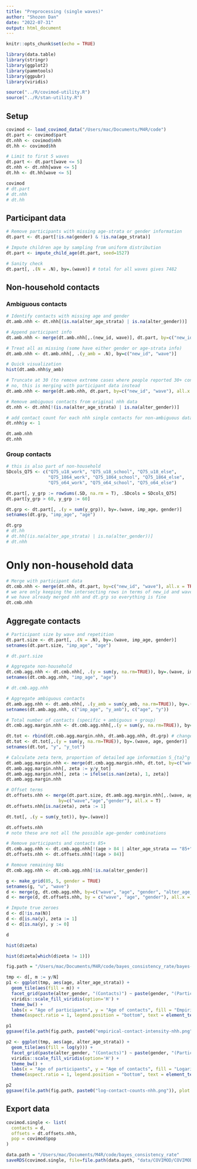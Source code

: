 ```yaml
---
title: "Preprocessing (single waves)"
author: "Shozen Dan"
date: "2022-07-31"
output: html_document
---
```


```r
knitr::opts_chunk$set(echo = TRUE)
```

```r
library(data.table)
library(stringr)
library(ggplot2)
library(pammtools)
library(ggpubr)
library(viridis)

source("../R/covimod-utility.R")
source("../R/stan-utility.R")
```

## Setup
```r
covimod <- load_covimod_data("/Users/mac/Documents/M4R/code")
dt.part <- covimod$part
dt.nhh <- covimod$nhh
dt.hh <- covimod$hh

# Limit to first 5 waves
dt.part <- dt.part[wave <= 5]
dt.nhh <- dt.nhh[wave <= 5]
dt.hh <- dt.hh[wave <= 5]
```

```r
covimod
# dt.part
# dt.nhh
# dt.hh
```

## Participant data
```r
# Remove participants with missing age-strata or gender information
dt.part <- dt.part[!is.na(gender) & !is.na(age_strata)]

# Impute children age by sampling from uniform distribution
dt.part <- impute_child_age(dt.part, seed=1527)

# Sanity check
dt.part[, .(N = .N), by=.(wave)] # total for all waves gives 7482
```

## Non-household contacts
### Ambiguous contacts
```r
# Identify contacts with missing age and gender
dt.amb.nhh <- dt.nhh[(is.na(alter_age_strata) | is.na(alter_gender))]

# Append participant info
dt.amb.nhh <- merge(dt.amb.nhh[,.(new_id, wave)], dt.part, by=c("new_id", "wave"), all.x = TRUE)

# Treat all as missing (some have either gender or age-strata info)
dt.amb.nhh <- dt.amb.nhh[, .(y_amb = .N), by=c("new_id", "wave")]

# Quick visualization
hist(dt.amb.nhh$y_amb)
```

```r
# Truncate at 30 (to remove extreme cases where people reported 30+ contacts)
# no, this is merging with participant data instead
dt.amb.nhh <- merge(dt.amb.nhh, dt.part, by=c("new_id", "wave"), all.x = TRUE)

# Remove ambiguous contacts from original nhh data
dt.nhh <- dt.nhh[!(is.na(alter_age_strata) | is.na(alter_gender))]

# add contact count for each nhh single contacts for non-ambiguous data
dt.nhh$y <- 1
```


```r
dt.amb.nhh
dt.nhh
```


### Group contacts
```r
# this is also part of non-household
SDcols_Q75 <- c("Q75_u18_work", "Q75_u18_school", "Q75_u18_else", 
                "Q75_1864_work", "Q75_1864_school", "Q75_1864_else",
                "Q75_o64_work", "Q75_o64_school", "Q75_o64_else")

dt.part[, y_grp := rowSums(.SD, na.rm = T), .SDcols = SDcols_Q75]
dt.part[y_grp > 60, y_grp := 60]

dt.grp <- dt.part[, .(y = sum(y_grp)), by=.(wave, imp_age, gender)]
setnames(dt.grp, "imp_age", "age")
```

```r
dt.grp
# dt.hh
# dt.hh[(is.na(alter_age_strata) | is.na(alter_gender))]
# dt.nhh
```


# Only non-household data
```r
# Merge with participant data
dt.cmb.nhh <- merge(dt.nhh, dt.part, by=c("new_id", "wave"), all.x = TRUE)
# we are only keeping the intersecting rows in terms of new_id and wave, right?
# we have already merged nhh and dt.grp so everything is fine
dt.cmb.nhh
```

## Aggregate contacts
```r
# Participant size by wave and repetition
dt.part.size <- dt.part[, .(N = .N), by=.(wave, imp_age, gender)]
setnames(dt.part.size, "imp_age", "age")

# dt.part.size

# Aggregate non-household
dt.cmb.agg.nhh <- dt.cmb.nhh[, .(y = sum(y, na.rm=TRUE)), by=.(wave, imp_age, gender, alter_age_strata, alter_gender)]
setnames(dt.cmb.agg.nhh, "imp_age", "age")

# dt.cmb.agg.nhh

# Aggregate ambiguous contacts
dt.amb.agg.nhh <- dt.amb.nhh[, .(y_amb = sum(y_amb, na.rm=TRUE)), by=.(wave, imp_age, gender)]
setnames(dt.amb.agg.nhh, c("imp_age", "y_amb"), c("age", "y"))

# Total number of contacts (specific + ambiguous + group)
dt.cmb.agg.margin.nhh <- dt.cmb.agg.nhh[,.(y = sum(y, na.rm=TRUE)), by=.(wave, age, gender)]

dt.tot <- rbind(dt.cmb.agg.margin.nhh, dt.amb.agg.nhh, dt.grp) # change dt.grp to only be the nhh contacts? ask about the else categ.
dt.tot <- dt.tot[,.(y = sum(y, na.rm=TRUE)), by=.(wave, age, gender)]
setnames(dt.tot, "y", "y_tot")

# Calculate zeta term, proportion of detailed age information S_{ta}^g
dt.amb.agg.margin.nhh <- merge(dt.cmb.agg.margin.nhh, dt.tot, by=c("wave", "age","gender"), all.x=TRUE)
dt.amb.agg.margin.nhh[, zeta := y/y_tot]
dt.amb.agg.margin.nhh[, zeta := ifelse(is.nan(zeta), 1, zeta)]
dt.amb.agg.margin.nhh
```

```r
# Offset terms
dt.offsets.nhh <- merge(dt.part.size, dt.amb.agg.margin.nhh[,.(wave, age, gender, zeta)], 
                    by=c("wave","age","gender"), all.x = T)
dt.offsets.nhh[is.na(zeta), zeta := 1]

dt.tot[, .(y = sum(y_tot)), by=.(wave)]
```

```r
dt.offsets.nhh
# note these are not all the possible age-gender combinations
```


```r
# Remove participants and contacts 85+
dt.cmb.agg.nhh <- dt.cmb.agg.nhh[!(age > 84 | alter_age_strata == "85+")]
dt.offsets.nhh <- dt.offsets.nhh[!(age > 84)]

# Remove remaining NAs
dt.cmb.agg.nhh <- dt.cmb.agg.nhh[!is.na(alter_gender)]

g <- make_grid(85, 5, gender = TRUE)
setnames(g, "u", "wave")
d <- merge(g, dt.cmb.agg.nhh, by=c("wave", "age", "gender", "alter_age_strata", "alter_gender"), all.x = TRUE)
d <- merge(d, dt.offsets.nhh, by = c("wave", "age", "gender"), all.x = TRUE)

# Impute true zeroes
d <- d[!is.na(N)]
d <- d[is.na(y), zeta := 1]
d <- d[is.na(y), y := 0]
```

```r
d
```


```r
hist(d$zeta)
```


```r
hist(d$zeta[which(d$zeta != 1)])
```


```r
fig.path = "/Users/mac/Documents/M4R/code/bayes_consistency_rate/bayes-rate-consistency-selena/notebooks/COVIMOD-preprocessing_files/figure-html"

tmp <- d[, m := y/N]
p1 <- ggplot(tmp, aes(age, alter_age_strata)) + 
  geom_tile(aes(fill = m)) + 
  facet_grid(paste(alter_gender, "(Contacts)") ~ paste(gender, "(Participants)")) + 
  viridis::scale_fill_viridis(option='H') +
  theme_bw() + 
  labs(x = "Age of participants", y = "Age of contacts", fill = "Empirical contact intensity") +
  theme(aspect.ratio = 1, legend.position = "bottom", text = element_text(size=20))

p1
ggsave(file.path(fig.path, paste0("empirical-contact-intensity-nhh.png")), plot = p1, height = 20, width = 20, limitsize = FALSE)
```
```r
p2 <- ggplot(tmp, aes(age, alter_age_strata)) + 
  geom_tile(aes(fill = log(y))) + 
  facet_grid(paste(alter_gender, "(Contacts)") ~ paste(gender, "(Participants)")) + 
  viridis::scale_fill_viridis(option='H') +
  theme_bw() + 
  labs(x = "Age of participants", y = "Age of contacts", fill = "Logarithm of contact counts") +
  theme(aspect.ratio = 1, legend.position = "bottom", text = element_text(size=20))

p2
ggsave(file.path(fig.path, paste0("log-contact-counts-nhh.png")), plot = p2, height = 20, width = 20, limitsize = FALSE)
```

## Export data
```r
covimod.single <- list(
  contacts = d,
  offsets = dt.offsets.nhh,
  pop = covimod$pop
)

data.path = "/Users/mac/Documents/M4R/code/bayes_consistency_rate"
saveRDS(covimod.single, file=file.path(data.path, "data/COVIMOD/COVIMOD-single-nhh.rds"))
```

